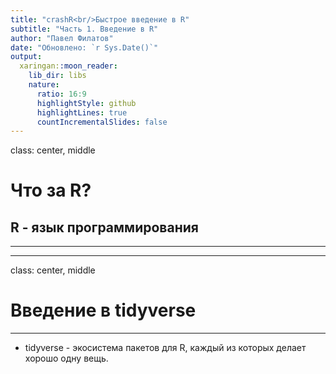 ```yaml
---
title: "crashR<br/>Быстрое введение в R"
subtitle: "Часть 1. Введение в R"
author: "Павел Филатов"
date: "Обновлено: `r Sys.Date()`"
output:
  xaringan::moon_reader:
    lib_dir: libs
    nature:
      ratio: 16:9
      highlightStyle: github
      highlightLines: true
      countIncrementalSlides: false
---
```


class: center, middle

# Что за R?

## R - язык программирования

---



---

class: center, middle

# Введение в tidyverse

---

- tidyverse - экосистема пакетов для R, каждый из которых делает хорошо одну вещь.

